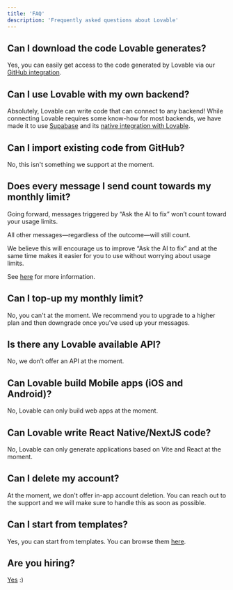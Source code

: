 ```yaml
---
title: 'FAQ'
description: 'Frequently asked questions about Lovable'
---
```


## Can I download the code Lovable generates?

Yes, you can easily get access to the code generated by Lovable via our [GitHub integration](/integrations/git-integration).

## Can I use Lovable with my own backend?

Absolutely, Lovable can write code that can connect to any backend! While connecting Lovable requires some know-how for most backends, we have made it to use [Supabase](https://supabase.com/) and its [native integration with Lovable](integrations/supabase).

## Can I import existing code from GitHub?

No, this isn't something we support at the moment.

## Does every message I send count towards my monthly limit?

Going forward, messages triggered by “Ask the AI to fix” won’t count toward your usage limits.

All other messages—regardless of the outcome—will still count.

We believe this will encourage us to improve “Ask the AI to fix” and at the same time makes it easier for you to use without worrying about usage limits.

See [here](/user-guides/messaging-limits) for more information.

## Can I top-up my monthly limit?

No, you can't at the moment. We recommend you to upgrade to a higher plan and then downgrade once you've used up your messages.

## Is there any Lovable available API?

No, we don’t offer an API at the moment.

## Can Lovable build Mobile apps (iOS and Android)?

No, Lovable can only build web apps at the moment.

## Can Lovable write React Native/NextJS code?

No, Lovable can only generate applications based on Vite and React at the moment.

## Can I delete my account?&#x20;

At the moment, we don't offer in-app account deletion. You can reach out to the support and we will make sure to handle this as soon as possible.

## Can I start from templates?

Yes, you can start from templates. You can browse them [here](https://lovable.dev/templates).

## Are you hiring?

[Yes](https://lovable.dev/careers) :)